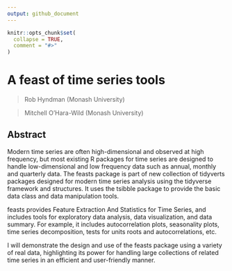 ```yaml
---
output: github_document
---
```


<!-- README.md is generated from README.Rmd. Please edit that file -->

```r
knitr::opts_chunk$set(
  collapse = TRUE,
  comment = "#>"
)
```

# A feast of time series tools

>   Rob Hyndman (Monash University)

>   Mitchell O'Hara-Wild (Monash University)

## Abstract

Modern time series are often high-dimensional and observed at high frequency, but most existing R packages for time series are designed to handle low-dimensional and low frequency data such as annual, monthly and quarterly data. The feasts package is part of new collection of tidyverts packages designed for modern time series analysis using the tidyverse framework and structures. It uses the tsibble package to provide the basic data class and data manipulation tools.

feasts provides Feature Extraction And Statistics for Time Series, and includes tools for exploratory data analysis, data visualization, and data summary. For example, it includes autocorrelation plots, seasonality plots, time series decomposition, tests for units roots and autocorrelations, etc.

I will demonstrate the design and use of the feasts package using a variety of real data, highlighting its power for handling large collections of related time series in an efficient and user-friendly manner.